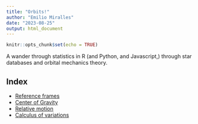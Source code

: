 ```yaml
---
title: "Orbits!"
author: "Emilio Miralles"
date: "2023-08-25"
output: html_document
---
```


```r
knitr::opts_chunk$set(echo = TRUE)
```

A wander through statistics in R (and Python, and Javascript,) through star databases and orbital mechanics theory.

## Index

- [Reference frames](./orbits.html)
- [Center of Gravity](./orbits2.html)
- [Relative motion](./relative.html)
- [Calculus of variations](./landau.html)
